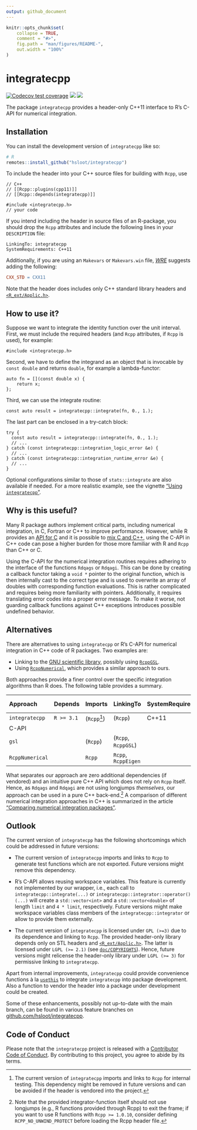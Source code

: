 ```yaml
---
output: github_document
---
```

<!-- README.md is generated from README.Rmd. Please edit that file -->
<!-- cSpell: words ,Makevars -->

```r
knitr::opts_chunk$set(
    collapse = TRUE,
    comment = "#>",
    fig.path = "man/figures/README-",
    out.width = "100%"
)
```


# integratecpp

<!-- badges: start -->
<!-- markdownlint-capture -->
<!-- markdownlint-disable MD045 -->
[![Codecov test coverage](https://codecov.io/gh/hsloot/integratecpp/branch/main/graph/badge.svg)](https://app.codecov.io/gh/hsloot/integratecpp?branch=main)
[![](https://img.shields.io/badge/pkgdown-integratecpp-blue.svg)](https://hsloot.github.io/integratecpp/)
[![](https://img.shields.io/badge/Doxygen-integratecpp-blue.svg)](https://hsloot.github.io/integratecpp/html/index.html)
<!-- markdownlint-restore -->
<!-- badges: end -->

The package `integratecpp` provides a header-only C++11 interface to R's C-API
for numerical integration.


## Installation

You can install the development version of `integratecpp` like so:

```r
# R
remotes::install_github("hsloot/integratecpp")
```

To include the header into your C++ source files for building with `Rcpp`, use

```Rcpp
// C++
// [[Rcpp::plugins(cpp11)]]
// [[Rcpp::depends(integratecpp)]]

#include <integratecpp.h>
// your code
```

If you intend including the header in source files of an R-package, you should
drop the `Rcpp` attributes and include the following lines in your `DESCRIPTION`
file:

```deb-control
LinkingTo: integratecpp
SystemRequirements: C++11
```

Additionally, if you are using an `Makevars` or `Makevars.win` file,
[*WRE*](https://cran.r-project.org/doc/manuals/r-release/R-exts.html#Using-C_002b_002b-code)
suggests adding the following:

```Makefile
CXX_STD = CXX11
```

Note that the header does includes only C++ standard library headers and
[`<R_ext/Applic.h>`](https://github.com/wch/r-source/blob/trunk/src/include/R_ext/Applic.h).


## How to use it?

Suppose we want to integrate the identity function over the unit interval. 
First, we must include the required headers (and `Rcpp` attributes, if `Rcpp` is
used), for example:

```Rcpp
#include <integratecpp.h>
```

Second, we have to define the integrand as an object that is invocable by `const
double` and returns `double`, for example a lambda-functor:

```Rcpp
auto fn = [](const double x) {
    return x;
};
```

Third, we can use the integrate routine:

```Rcpp
const auto result = integratecpp::integrate(fn, 0., 1.);
```

The last part can be enclosed in a try-catch block:

```Rcpp
try {
  const auto result = integratecpp::integrate(fn, 0., 1.);
  // ...
} catch (const integratecpp::integration_logic_error &e) {
  // ...
} catch (const integratecpp::integration_runtime_error &e) {
  // ...
}
```

Optional configurations similar to those of `stats::integrate` are also
available if needed. For a more realistic example, see the vignette
["Using `integratecpp`"](articles/integratecpp-usage.html).


## Why is this useful?

Many R package authors implement critical parts, including numerical
integration, in C, Fortran or C++ to improve performance. However, while R
provides an
[API for C](https://cran.r-project.org/doc/manuals/r-release/R-exts.html#The-R-API)
and it is possible to [mix C and C++](https://isocpp.org/wiki/faq/mixing-c-and-cpp),
using the C-API in C++ code can pose a higher burden for those more familiar
with R and `Rcpp` than C++ or C.

Using the C-API for the numerical integration routines requires adhering to the
interface of the functions `Rdqags` or `Rdqagi`. This can be done by creating a
callback functor taking a `void *` pointer to the original function, which is
then internally cast to the correct type and is used to overwrite an array of
doubles with corresponding function evaluations. This is rather complicated and
requires being more familiarity with pointers. Additionally, it requires
translating error codes into a proper error message. To make it worse, not
guarding callback functions against C++ exceptions introduces possible undefined
behavior.


## Alternatives

There are alternatives to using `integratecpp` or R's C-API for numerical
integration in C++ code of R packages. Two examples are:

- Linking to the [GNU scientific library](https://www.gnu.org/software/gsl/),
  possibly using [`RcppGSL`](https://github.com/eddelbuettel/rcppgsl).
- Using [`RcppNumerical`](https://github.com/yixuan/RcppNumerical), which
  provides a similar approach to ours.

Both approaches provide a finer control over the specific integration algorithms
than R does. The following table provides a summary.

<!-- markdownlint-capture -->
<!-- markdownlint-disable MD013 -->

| __Approach__    | __Depends__ | __Imports__   | __LinkingTo__       | __SystemRequirements__ | __External dependency__| __Additional features__ |
|:----------------|-------------|---------------|---------------------|------------------------|------------------------|-------------------------|
| `integratecpp`  | `R >= 3.1`  | (`Rcpp`[^1])  | (`Rcpp`)            | C++11                  |                        | &#10060;                |
| C-API           |             |               |                     |                        |                        | &#10060;                |
| `gsl`           |             | (`Rcpp`)      | (`Rcpp`, `RcppGSL`) |                        | `gsl`                  | &#9989;                 |
| `RcppNumerical` |             | `Rcpp`        | `Rcpp`, `RcppEigen` |                        |                        | &#9989;                 |

<!--markdownlint-restore -->

What separates our approach are zero additional dependencies (if vendored) and
an intuitive pure C++ API which does not rely on `Rcpp` itself. Hence, as
`Rdqags` and `Rdqagi` are not using longjumps *themselves*, our approach can be
used in a pure C++ back-end.[^2] A comparison of different numerical integration
approaches in C++ is summarized in the article
["Comparing numerical integration packages"](articles/comparison.html).


## Outlook

The current version of `integratecpp` has the following shortcomings which could
be addressed in future versions:

- The current version of `integratecpp` imports and links to `Rcpp` to generate
  test functions which are not exported. Future versions might remove this
  dependency.

- R's C-API allows reusing workspace variables. This feature is currently not
  implemented by our wrapper, i.e., each call to `integratecpp::integrate(...)`
  or `integratecpp::integrator::operator()(...)` will create a
  `std::vector<int>` and a `std::vector<double>` of length `limit` and
  `4 * limit`, respectively. Future versions might make workspace variables
  class members of the `integratecpp::integrator` or allow to provide them
  externally.

- The current version of `integratecpp` is licensed under `GPL (>=3)` due to its
  dependence and linking to `Rcpp`. The provided header-only library depends
  only on STL headers and [`<R_ext/Applic.h>`](https://github.com/wch/r-source/blob/trunk/src/include/R_ext/Applic.h).
  The latter is licensed under `LGPL (>= 2.1)` (see
  [`doc/COPYRIGHTS`](https://github.com/wch/r-source/blob/trunk/doc/COPYRIGHTS)).
  Hence, future versions might relicense the header-only library under
  `LGPL (>= 3)` for permissive linking to `integratecpp`.

Apart from internal improvements, `integratecpp` could provide convenience
functions à la [`usethis`](https://github.com/r-lib/usethis) to integrate
`integratecpp` into package development. Also a function to vendor the header
into a package under development could be created.

Some of these enhancements, possibly not up-to-date with the main branch, can be
found in various feature branches on
[github.com/hsloot/integratecpp](https://github.com/hsloot/integratecpp).


## Code of Conduct

Please note that the `integratecpp` project is released with a
[Contributor Code of Conduct](.github/CODE_OF_CONDUCT.md). By contributing to
this project, you agree to abide by its terms.

[^1]: The current version of `integratecpp` imports and links to `Rcpp` for
internal testing. This dependency might be removed in future versions and can be
avoided if the header is vendored into the project.

[^2]: Note that the provided integrator-function itself should not use longjumps
(e.g., R functions provided through Rcpp) to exit the frame; if you want to use
R functions with `Rcpp >= 1.0.10`, consider defining `RCPP_NO_UNWIND_PROTECT`
before loading the Rcpp header file.
